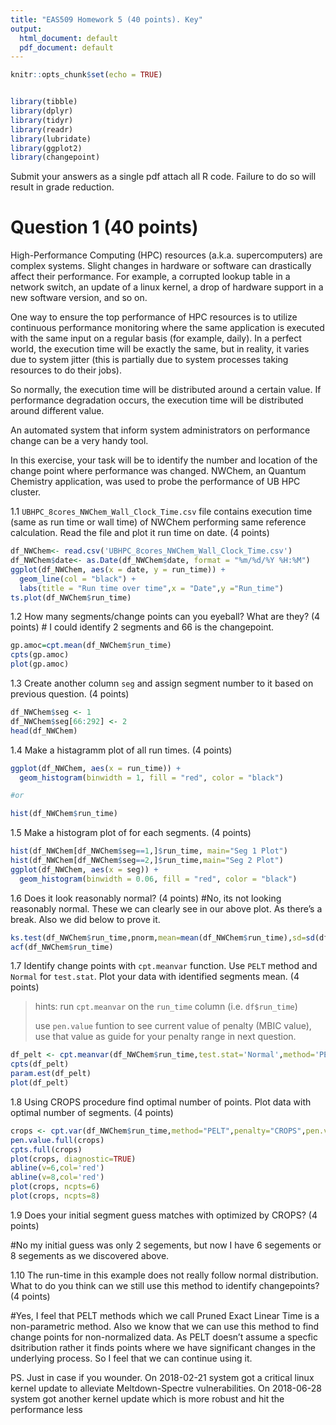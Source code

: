---
title: "EAS509 Homework 5 (40 points). Key"
output:
  html_document: default
  pdf_document: default
---

```{r setup, include=FALSE}
knitr::opts_chunk$set(echo = TRUE)


library(tibble)
library(dplyr)
library(tidyr)
library(readr)
library(lubridate)
library(ggplot2)
library(changepoint)

```

Submit your answers as a single pdf attach all R code. Failure to do so will result in grade reduction.

# Question 1 (40 points)

High-Performance Computing (HPC) resources (a.k.a. supercomputers) are complex systems. 
Slight changes in hardware or software can drastically affect their performance. 
For example, a corrupted lookup table in a network switch, an update of a linux 
kernel, a drop of hardware support in a new software version, and so on. 

One way to ensure the top performance of HPC resources is to utilize continuous 
performance monitoring where the same application is executed with the same input 
on a regular basis (for example, daily). In a perfect world, the execution time 
will be exactly the same, but in reality, it varies due to system jitter 
(this is partially due to system processes taking resources to do their jobs).

So normally, the execution time will be distributed around a certain value. 
If performance degradation occurs, the execution time will be distributed around different value.

An automated system that inform system administrators on performance change can be a very handy tool.

In this exercise, your task will be to identify the number and location of the change point where performance was changed. NWChem, an Quantum Chemistry application, was used to probe the performance of UB HPC cluster.


1.1 `UBHPC_8cores_NWChem_Wall_Clock_Time.csv` file contains execution time (same as run time or wall time) of NWChem performing same reference calculation. Read the file and plot it run time on date. (4 points)


```{r}
df_NWChem<- read.csv('UBHPC_8cores_NWChem_Wall_Clock_Time.csv')
df_NWChem$date<- as.Date(df_NWChem$date, format = "%m/%d/%Y %H:%M")
ggplot(df_NWChem, aes(x = date, y = run_time)) +
  geom_line(col = "black") +
  labs(title = "Run time over time",x = "Date",y ="Run_time")
ts.plot(df_NWChem$run_time)
```



1.2 How many segments/change points can you eyeball? What are they? (4 points)
# I could identify 2 segments and 66 is the changepoint.

```{r}
gp.amoc=cpt.mean(df_NWChem$run_time)
cpts(gp.amoc)
plot(gp.amoc)
```

1.3 Create another column `seg` and assign segment number to it based on previous question. (4 points)

```{r}
df_NWChem$seg <- 1
df_NWChem$seg[66:292] <- 2
head(df_NWChem)
```



1.4 Make a histagramm plot of all run times. (4 points)

```{r}

ggplot(df_NWChem, aes(x = run_time)) +
  geom_histogram(binwidth = 1, fill = "red", color = "black") 

#or

hist(df_NWChem$run_time)
```

1.5 Make a histogram plot of for each segments. (4 points)
  

```{r}
hist(df_NWChem[df_NWChem$seg==1,]$run_time, main="Seg 1 Plot")
hist(df_NWChem[df_NWChem$seg==2,]$run_time,main="Seg 2 Plot")
ggplot(df_NWChem, aes(x = seg)) +
  geom_histogram(binwidth = 0.06, fill = "red", color = "black") 

```
1.6 Does it look reasonably normal? (4 points)
#No, its not looking reasonably normal. These we can clearly see in our above plot. As there's a break. Also we did below to prove it.
```{r}
ks.test(df_NWChem$run_time,pnorm,mean=mean(df_NWChem$run_time),sd=sd(df_NWChem$run_time))
acf(df_NWChem$run_time)
```

1.7 Identify change points with `cpt.meanvar` function. Use `PELT` method and `Normal` for `test.stat`. Plot your data with identified segments mean.  (4 points)

> hints:
> run `cpt.meanvar` on the `run_time` column (i.e. `df$run_time`)
>
> use `pen.value` funtion to see current value of penalty (MBIC value),
> use that value as guide for your penalty range in next question.
> 

```{r}
df_pelt <- cpt.meanvar(df_NWChem$run_time,test.stat='Normal',method='PELT',penalty='MBIC',pen.value = '2*log(n)')
cpts(df_pelt)
param.est(df_pelt)
plot(df_pelt)
```
1.8 Using CROPS procedure find optimal number of points. Plot data with optimal number of segments. (4 points)

```{r}
crops <- cpt.var(df_NWChem$run_time,method="PELT",penalty="CROPS",pen.value=c(5,500))
pen.value.full(crops)
cpts.full(crops)
plot(crops, diagnostic=TRUE)
abline(v=6,col='red')
abline(v=8,col='red')
plot(crops, ncpts=6)
plot(crops, ncpts=8)
``` 

1.9 Does your initial segment guess matches with optimized by CROPS? (4 points)

#No my initial guess was only 2 segements, but now I have 6 segements or 8 segements as we discovered above.


1.10 The run-time in this example does not really follow normal distribution. 
What to do you think can we still use this method to identify changepoints? (4 points)

#Yes, I feel that PELT methods which we call Pruned Exact Linear Time is a non-parametric method. Also we know that we can use this method to find change points for non-normalized data. As PELT doesn't assume a specfic dsitribution rather it finds points where we have significant changes in the underlying process. So I feel that we can continue using it.


PS. Just in case if you wounder. On 2018-02-21 system got a critical linux kernel update
to alleviate Meltdown-Spectre vulnerabilities. On 2018-06-28 system got another
kernel update which is more robust and hit the performance less






